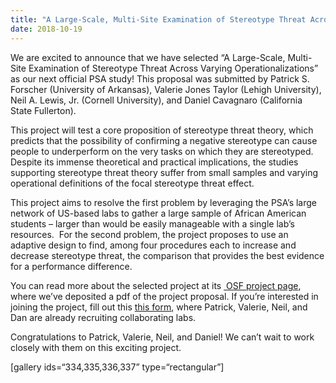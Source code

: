 ```yaml
---
title: "A Large-Scale, Multi-Site Examination of Stereotype Threat Across Varying Operationalizations. A Newly Selected Accelerator Study."
date: 2018-10-19
---
```


<span style="font-weight:400;">We are excited to announce that we have selected “A Large-Scale, Multi-Site Examination of Stereotype Threat Across Varying Operationalizations” as our next official PSA study! This proposal was submitted by Patrick S. Forscher (University of Arkansas), Valerie Jones Taylor (Lehigh University), Neil A. Lewis, Jr. (Cornell University), and Daniel Cavagnaro (California State Fullerton).</span>

<span style="font-weight:400;">This project will test a core proposition of stereotype threat theory, which predicts that the possibility of confirming a negative stereotype can cause people to underperform on the very tasks on which they are stereotyped. Despite its immense theoretical and practical implications, the studies supporting stereotype threat theory suffer from small samples and varying operational definitions of the focal stereotype threat effect.</span>

<span style="font-weight:400;">This project aims to resolve the first problem by leveraging the PSA’s large network of US-based labs to gather a large sample of African American students – larger than would be easily manageable with a single lab’s resources.  For the second problem, the project proposes to use an adaptive design to find, among four procedures each to increase and decrease stereotype threat, the comparison that provides the best evidence for a performance difference.</span>

<span style="font-weight:400;">You can read more about the selected project at its </span><a href="https://osf.io/d3wbk/" target="_blank" rel="noopener"> OSF project page</a><span style="font-weight:400;">, where we’ve deposited a pdf of the project proposal. If you’re interested in joining the project, fill out this </span><a href="https://docs.google.com/forms/d/e/1FAIpQLScMFuuVepTdSC5Bnwh5nYyRqbYKOF7l3u5pfhBG0IlOHhIffw/viewform" target="_blank" rel="noopener">this form</a><span style="font-weight:400;">, where Patrick, Valerie, Neil, and Dan are already recruiting collaborating labs.</span>

<span style="font-weight:400;">Congratulations to Patrick, Valerie, Neil, and Daniel! We can’t wait to work closely with them on this exciting project.</span>

[gallery ids="334,335,336,337" type="rectangular"]
